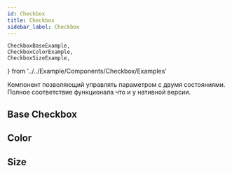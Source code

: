 ```yaml
---
id: Checkbox
title: Checkbox
sidebar_label: Checkbox
---
```


    CheckboxBaseExample,
	CheckboxColorExample,
	CheckboxSizeExample,
} from '../../Example/Components/Checkbox/Examples'

Компонент позволяющий управлять параметром с двумя состояниями. Полное соответствие функционала что и у нативной версии.

## Base Checkbox

<CheckboxBaseExample />

## Color

<CheckboxColorExample />

## Size

<CheckboxSizeExample />